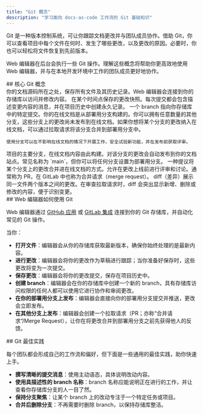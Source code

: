 ```yaml
---
title: "Git 概念"
description: "学习面向 docs-as-code 工作流的 Git 基础知识"
---
```


Git 是一种版本控制系统，可让你跟踪文档更改并与团队成员协作。借助 Git，你可以查看项目中每个文件在何时、发生了哪些更改，以及更改的原因。必要时，你也可以轻松将文件恢复到先前版本。

Web 编辑器在后台会执行一些 Git 操作。理解这些概念将帮助你更高效地使用 Web 编辑器，并与在本地开发环境中工作的团队成员更好地协作。

<div id="core-git-concepts">
  ## 核心 Git 概念
</div>

<AccordionGroup>
  <Accordion title="Repository">
    你的文档源码所在之处，保存所有文件及其历史记录。Web 编辑器会连接到你的存储库以访问并修改内容。
  </Accordion>

  <Accordion title="Commit">
    在某个时间点保存的更改快照。每次提交都会包含描述变更内容的消息，并在项目历史中创建永久记录。
  </Accordion>

  <Accordion title="Branch">
    一个 branch 指向你存储库中的特定提交。你的在线文档是从部署用分支构建的。你可以拥有任意数量的其他分支，这些分支上的更改尚未发布到在线文档。如果你想将某个分支的更改纳入在线文档，可以通过拉取请求将该分支合并到部署用分支中。

    使用分支可以在不影响在线文档的情况下开展工作，安全试验新功能，并在发布前获取评审。
  </Accordion>

  <Accordion title="Deployment branch">
    项目的主要分支，在线文档内容由此构建。对该分支的更改会自动发布到你的文档站点。常见名称为 `main`，但你可以将任何分支设置为部署用分支。
  </Accordion>

  <Accordion title="Pull request">
    一种提议将某个分支上的更改合并进在线文档的方式。允许在更改上线前进行评审和讨论。通常称为 PR，在 GitLab 中也称为合并请求（merge request）。
  </Accordion>

  <Accordion title="Diff">
    diff（差异）展示同一文件两个版本之间的更改。在审查拉取请求时，diff 会突出显示新增、删除或修改的内容，便于识别变更。
  </Accordion>
</AccordionGroup>

<div id="how-the-web-editor-uses-git">
  ## Web 编辑器如何使用 Git
</div>

Web 编辑器通过 [GitHub 应用](/zh/settings/github) 或 [GitLab 集成](/zh/settings/gitlab) 连接到你的 Git 存储库，并自动化常见的 Git 操作。

当你：

* **打开文件**：编辑器会从你的存储库获取最新版本，确保你始终处理的是最新内容。
* **进行更改**：编辑器会将你的更改作为草稿进行跟踪；当你准备好保存时，这些更改将变为一次提交。
* **保存更改**：编辑器会将你的更改提交，保存在项目历史中。
* **创建 branch**：编辑器会在你的存储库中创建一个新的 branch，具有存储库访问权限的任何人都可以使用它进行协作和审阅更改。
* **在你的部署用分支上发布**：编辑器会直接向你的部署用分支提交并推送，更改会立即发布。
* **在其他分支上发布**：编辑器会创建一个拉取请求（PR；亦称“合并请求”/Merge Request），让你在将更改合并到部署用分支之前先获得他人的反馈。

<div id="git-best-practices">
  ## Git 最佳实践
</div>

每个团队都会形成自己的工作流和偏好，但下面是一些通用的最佳实践，助你快速上手。

* **撰写清晰的提交消息**：使用主动语态，具体说明改动内容。
* **使用具描述性的 branch 名称**：branch 名称应能说明正在进行的工作，并让查看你存储库分支的人一目了然。
* **保持分支聚焦**：让某个 branch 上的改动专注于一个特定任务或项目。
* **合并后删除分支**：不再需要时删除 branch，以保持存储库整洁。